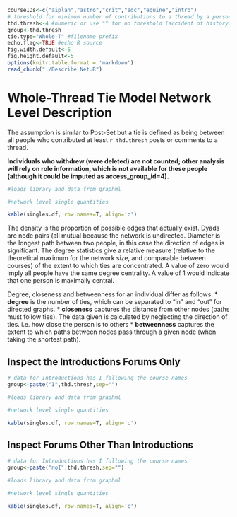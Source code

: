 <style type="text/css">
table {
   max-width: 95%;
   border: 1px solid #ccc;
}
 
th {
  background-color: #000000;
  color: #ffffff;
}
 
td {
  background-color: #dcdcdc;
}
</style>

```r
courseIDs<-c("aiplan","astro","crit","edc","equine","intro")
# threshold for minimum number of contributions to a thread by a person for them to be included
thd.thresh<-4 #numeric or use "" for no threshold (accident of history)
group<-thd.thresh
tie.type="Whole-T" #filename prefix
echo.flag<-TRUE #echo R source
fig.width.default<-5
fig.height.default<-5
options(knitr.table.format = 'markdown')
read_chunk("./Describe Net.R")
```

Whole-Thread Tie Model Network Level Description
========================================================

The assumption is similar to Post-Set but a tie is defined as being between all people who contributed at least `r thd.thresh` posts or comments to a thread. 

__Individuals who withdrew (were deleted) are not counted; other analysis will rely on role information, which is not available for these people (although it could be imputed as access_group_id=4).__

```r
#loads library and data from graphml
```

```r
#network level single quantities
```

```r
kable(singles.df, row.names=T, align='c')
```

The density is the proportion of possible edges that actually exist. Dyads are node pairs (all mutual because the network is undirected. Diameter is the longest path between two people, in this case the direction of edges is significant. The degree statistics give a relative measure (relative to the theoretical maximum for the network size, and comparable between courses) of the extent to which ties are concentrated. A value of zero would imply all people have the same degree centrality. A value of 1 would indicate that one person is maximally central.

Degree, closeness and betweenness for an individual differ as follows:
* **degree** is the number of ties, which can be separated to "in" and "out" for directed graphs.
* **closeness** captures the distance from other nodes (paths must follow ties). The data given is calculated by neglecting the direction of ties. i.e. how close the person is to others
* **betweenness** captures the extent to which paths between nodes pass through a given node (when taking the shortest path).
 
 
## Inspect the Introductions Forums Only
```r
# data for Introductions has I following the course names
group<-paste("I",thd.thresh,sep="")
```

```r
#loads library and data from graphml
```

```r
#network level single quantities
```

```r
kable(singles.df, row.names=T, align='c')
```

## Inspect Forums Other Than Introductions
```r
# data for Introductions has I following the course names
group<-paste("noI",thd.thresh,sep="")
```

```r
#loads library and data from graphml
```

```r
#network level single quantities
```

```r
kable(singles.df, row.names=T, align='c')
```

